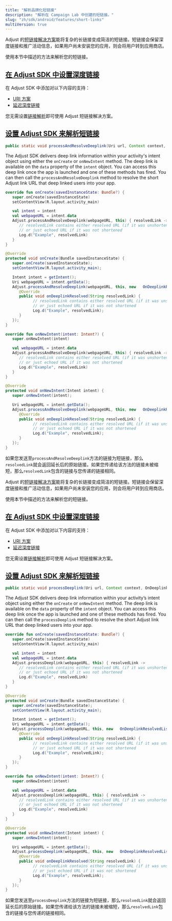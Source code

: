 ```yaml
---
title: "解析品牌化短链接"
description: "解析在 Campaign Lab 中创建的短链接。"
slug: "zh/sdk/android/features/short-links"
multiVersion: true
---
```


<SdkVersion version="v5">

Adjust 的[短链接解决方案](https://help.adjust.com/zh/article/short-branded-links)能将复杂的长链接变成简洁的短链接。短链接会保留深度链接和推广活动信息，如果用户尚未安装您的应用，则会将用户转到应用商店。

使用本节中描述的方法来解析您的短链接。

## [在 Adjust SDK 中设置深度链接](set-up-deep-linking-in-the-adjust-sdk)

在 Adjust SDK 中添加对以下内容的支持：

-  [URI 方案](/en/sdk/android/features/deep-links)
-  [延迟深度链接](/en/sdk/android/features/deep-links#deferred-deep-linking)

<Callout type="note">

您无需设置[链接解析](/en/sdk/android/features/deep-links#link-resolution)即可使用 Adjust 短链接解决方案。

</Callout>

## [设置 Adjust SDK 来解析短链接](set-up-the-adjust-sdk-to-resolve-short-links)

<CodeBlock title="方法签名">

```java
public static void processAndResolveDeeplink(Uri url, Context context, OnDeeplinkResolvedListener callback)
```

</CodeBlock>

The Adjust SDK delivers deep link information within your activity's intent object using either the `onCreate` or `onNewIntent` method. The deep link is available on the `data` property of the `intent` object. You can access this deep link once the app is launched and one of these methods has fired. You can then call the `processAndResolveDeeplink` method to resolve the short Adjust link URL that deep linked users into your app.

<Tabs>
<Tab title="Kotlin" sync="kotlin">

```kotlin
override fun onCreate(savedInstanceState: Bundle?) {
   super.onCreate(savedInstanceState)
   setContentView(R.layout.activity_main)

   val intent = intent
   val webpageURL = intent.data
   Adjust.processAndResolveDeeplink(webpageURL, this) { resolvedLink ->
      // resolvedLink contains either resolved URL (if it was unshortened)
      // or just echoed URL if it was not shortened
      Log.d("Example", resolvedLink)
   }
}
```

</Tab>
<Tab title="Java" sync="java">

```java
@Override
protected void onCreate(Bundle savedInstanceState) {
   super.onCreate(savedInstanceState);
   setContentView(R.layout.activity_main);

   Intent intent = getIntent();
   Uri webpageURL = intent.getData();
   Adjust.processAndResolveDeeplink(webpageURL, this, new   OnDeeplinkResolvedListener() {
      @Override
      public void onDeeplinkResolved(String resolvedLink) {
            // resolvedLink contains either resolved URL (if it was unshortened)
            // or just echoed URL if it was not shortened
            Log.d("Example", resolvedLink);
      }
   });
}
```

</Tab>
</Tabs>
<Tabs>
<Tab title="Kotlin" sync="kotlin">

```kotlin
override fun onNewIntent(intent: Intent?) {
   super.onNewIntent(intent)

   val webpageURL = intent.data
   Adjust.processAndResolveDeeplink(webpageURL, this) { resolvedLink ->
      // resolvedLink contains either resolved URL (if it was unshortened)
      // or just echoed URL if it was not shortened
      Log.d("Example", resolvedLink)
   }
}
```

</Tab>
<Tab title="Java" sync="java">

```java
@Override
protected void onNewIntent(Intent intent) {
   super.onNewIntent(intent);

   Uri webpageURL = intent.getData();
   Adjust.processAndResolveDeeplink(webpageURL, this, new   OnDeeplinkResolvedListener() {
      @Override
      public void onDeeplinkResolved(String resolvedLink) {
            // resolvedLink contains either resolved URL (if it was unshortened)
            // or just echoed URL if it was not shortened
            Log.d("Example", resolvedLink);
      }
   });
}
```

</Tab>
</Tabs>

如果您发送至`processAndResolveDeeplink`方法的链接为短链接，那么`resolvedLink`就会返回延长后的原始链接。如果您传递给该方法的链接未被缩短，那么`resolvedLink`包含的链接与您传递的链接相同。

</SdkVersion>
<SdkVersion version="v4">

Adjust 的[短链接解决方案](https://help.adjust.com/zh/article/short-branded-links)能将复杂的长链接变成简洁的短链接。短链接会保留深度链接和推广活动信息，如果用户尚未安装您的应用，则会将用户转到应用商店。

使用本节中描述的方法来解析您的短链接。

## [在 Adjust SDK 中设置深度链接](set-up-deep-linking-in-the-adjust-sdk)

在 Adjust SDK 中添加对以下内容的支持：

-  [URI 方案](/en/sdk/android/features/deep-links)
-  [延迟深度链接](/en/sdk/android/features/deep-links#deferred-deep-linking)

<Callout type="note">

您无需设置[链接解析](/en/sdk/android/features/deep-links#link-resolution)即可使用 Adjust 短链接解决方案。

</Callout>

## [设置 Adjust SDK 来解析短链接](set-up-the-adjust-sdk-to-resolve-short-links)

<CodeBlock title="方法签名">

```java
public static void processDeeplink(Uri url, Context context, OnDeeplinkResolvedListener callback)
```

</CodeBlock>

The Adjust SDK delivers deep link information within your activity’s intent object using either the `onCreate` or `onNewIntent` method. The deep link is available on the `data` property of the `intent` object. You can access this deep link once the app is launched and one of these methods has fired. You can then call the `processDeeplink` method to resolve the short Adjust link URL that deep linked users into your app.

<Tabs>
<Tab title="Kotlin" sync="kotlin">

```kotlin
override fun onCreate(savedInstanceState: Bundle?) {
   super.onCreate(savedInstanceState)
   setContentView(R.layout.activity_main)

   val intent = intent
   val webpageURL = intent.data
   Adjust.processDeeplink(webpageURL, this) { resolvedLink ->
      // resolvedLink contains either resolved URL (if it was unshortened)
      // or just echoed URL if it was not shortened
      Log.d("Example", resolvedLink)
   }
}
```

</Tab>
<Tab title="Java" sync="java">

```java
@Override
protected void onCreate(Bundle savedInstanceState) {
   super.onCreate(savedInstanceState);
   setContentView(R.layout.activity_main);

   Intent intent = getIntent();
   Uri webpageURL = intent.getData();
   Adjust.processDeeplink(webpageURL, this, new   OnDeeplinkResolvedListener() {
      @Override
      public void onDeeplinkResolved(String resolvedLink) {
            // resolvedLink contains either resolved URL (if it was unshortened)
            // or just echoed URL if it was not shortened
            Log.d("Example", resolvedLink);
      }
   });
}
```

</Tab>
</Tabs>
<Tabs>
<Tab title="Kotlin" sync="kotlin">

```kotlin
override fun onNewIntent(intent: Intent?) {
   super.onNewIntent(intent)

   val webpageURL = intent.data
   Adjust.processDeeplink(webpageURL, this) { resolvedLink ->
      // resolvedLink contains either resolved URL (if it was unshortened)
      // or just echoed URL if it was not shortened
      Log.d("Example", resolvedLink)
   }
}
```

</Tab>
<Tab title="Java" sync="java">

```java
@Override
protected void onNewIntent(Intent intent) {
   super.onNewIntent(intent);

   Uri webpageURL = intent.getData();
   Adjust.processDeeplink(webpageURL, this, new   OnDeeplinkResolvedListener() {
      @Override
      public void onDeeplinkResolved(String resolvedLink) {
            // resolvedLink contains either resolved URL (if it was unshortened)
            // or just echoed URL if it was not shortened
            Log.d("Example", resolvedLink);
      }
   });
}
```

</Tab>
</Tabs>

如果您发送至`processDeeplink`方法的链接为短链接，那么`resolvedLink`就会返回延长后的原始链接。如果您传递给该方法的链接未被缩短，那么`resolvedLink`包含的链接与您传递的链接相同。

</SdkVersion>
